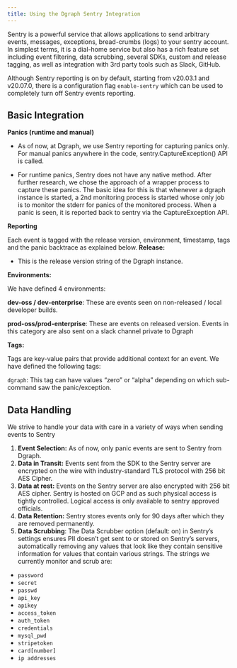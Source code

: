 ```yaml
---
title: Using the Dgraph Sentry Integration
---
```


Sentry is a powerful service that allows applications to send arbitrary events,
messages, exceptions, bread-crumbs (logs) to your sentry account. In simplest
terms, it is a dial-home service but also has a rich feature set including event
filtering, data scrubbing, several SDKs, custom and release tagging, as well as
integration with 3rd party tools such as Slack, GitHub.

Although Sentry reporting is on by default, starting from v20.03.1 and v20.07.0,
there is a configuration flag `enable-sentry` which can be used to completely
turn off Sentry events reporting.

## Basic Integration

**Panics (runtime and manual)**

- As of now, at Dgraph, we use Sentry reporting for capturing panics only. For
  manual panics anywhere in the code, sentry.CaptureException() API is called.

- For runtime panics, Sentry does not have any native method. After further
  research, we chose the approach of a wrapper process to capture these panics.
  The basic idea for this is that whenever a dgraph instance is started, a 2nd
  monitoring process is started whose only job is to monitor the stderr for
  panics of the monitored process. When a panic is seen, it is reported back to
  sentry via the CaptureException API.

**Reporting**

Each event is tagged with the release version, environment, timestamp, tags and
the panic backtrace as explained below. **Release:**

- This is the release version string of the Dgraph instance.

**Environments:**

We have defined 4 environments:

**dev-oss / dev-enterprise**: These are events seen on non-released / local
developer builds.

**prod-oss/prod-enterprise**: These are events on released version. Events in
this category are also sent on a slack channel private to Dgraph

**Tags:**

Tags are key-value pairs that provide additional context for an event. We have
defined the following tags:

`dgraph`: This tag can have values “zero” or “alpha” depending on which
sub-command saw the panic/exception.

## Data Handling

We strive to handle your data with care in a variety of ways when sending events
to Sentry

1. **Event Selection:** As of now, only panic events are sent to Sentry from
   Dgraph.
2. **Data in Transit:** Events sent from the SDK to the Sentry server are
   encrypted on the wire with industry-standard TLS protocol with 256 bit AES
   Cipher.
3. **Data at rest:** Events on the Sentry server are also encrypted with 256 bit
   AES cipher. Sentry is hosted on GCP and as such physical access is tightly
   controlled. Logical access is only available to sentry approved officials.
4. **Data Retention:** Sentry stores events only for 90 days after which they
   are removed permanently.
5. **Data Scrubbing**: The Data Scrubber option (default: on) in Sentry’s
   settings ensures PII doesn’t get sent to or stored on Sentry’s servers,
   automatically removing any values that look like they contain sensitive
   information for values that contain various strings. The strings we currently
   monitor and scrub are:

- `password`
- `secret`
- `passwd`
- `api_key`
- `apikey`
- `access_token`
- `auth_token`
- `credentials`
- `mysql_pwd`
- `stripetoken`
- `card[number]`
- `ip addresses`
